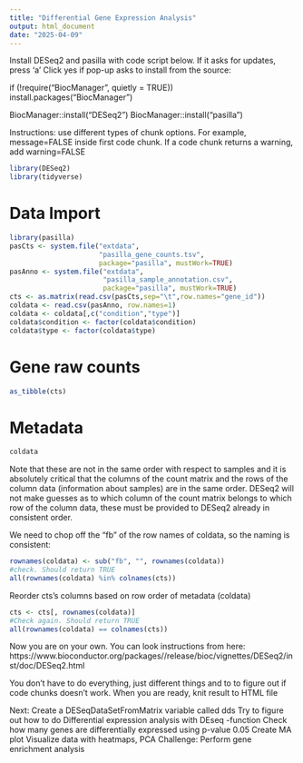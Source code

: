 ---
title: "Differential Gene Expression Analysis"
output: html_document
date: "2025-04-09"
---

Install DESeq2 and pasilla with code script below. If it asks for updates, press 'a'
Click yes if pop-up asks to install from the source:

if (!require("BiocManager", quietly = TRUE))
    install.packages("BiocManager")

BiocManager::install("DESeq2")
BiocManager::install("pasilla")


Instructions: use different types of chunk options. For example, message=FALSE inside first code chunk.
If a code chunk returns a warning, add warning=FALSE

```{r, message=FALSE, warning=FALSE}
library(DESeq2)
library(tidyverse)
```

# Data Import

```{r, message=FALSE, warning=FALSE}
library(pasilla)
pasCts <- system.file("extdata",
                      "pasilla_gene_counts.tsv",
                      package="pasilla", mustWork=TRUE)
pasAnno <- system.file("extdata",
                       "pasilla_sample_annotation.csv",
                       package="pasilla", mustWork=TRUE)
cts <- as.matrix(read.csv(pasCts,sep="\t",row.names="gene_id"))
coldata <- read.csv(pasAnno, row.names=1)
coldata <- coldata[,c("condition","type")]
coldata$condition <- factor(coldata$condition)
coldata$type <- factor(coldata$type)
```

# Gene raw counts

```{r}
as_tibble(cts)
```

# Metadata

```{r}
coldata
```

Note that these are not in the same order with respect to samples and it is absolutely critical that the columns of the count matrix and the rows of the column data (information about samples) are in the same order. DESeq2 will not make guesses as to which column of the count matrix belongs to which row of the column data, these must be provided to DESeq2 already in consistent order.

We need to chop off the "fb" of the row names of coldata, so the naming is consistent:

```{r}
rownames(coldata) <- sub("fb", "", rownames(coldata))
#check. Should return TRUE
all(rownames(coldata) %in% colnames(cts))
```
Reorder cts's columns based on row order of metadata (coldata)

```{r}
cts <- cts[, rownames(coldata)]
#Check again. Should return TRUE
all(rownames(coldata) == colnames(cts))
```
Now you are on your own. You can look instructions from here: https://www.bioconductor.org/packages//release/bioc/vignettes/DESeq2/inst/doc/DESeq2.html

You don't have to do everything, just different things and to to figure out if code chunks doesn't work.
When you are ready, knit result to HTML file

Next:
Create a DESeqDataSetFromMatrix variable called dds
Try to figure out how to do Differential expression analysis with DEseq -function
Check how many genes are differentially expressed using p-value 0.05
Create MA plot
Visualize data with heatmaps, PCA
Challenge: Perform gene enrichment analysis


